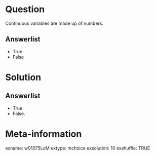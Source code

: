 Question
========
Continuous variables are made up of numbers.

Answerlist
----------
* True
* False


Solution
========

Answerlist
----------
* True.
* False.


Meta-information
================
exname: w01075LoM
extype: mchoice
exsolution: 10
exshuffle: TRUE
